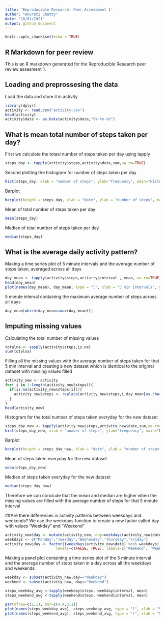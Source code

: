 ---
title: 'Reproducible Research: Peer Assessment 1'
author: "Anurati Chatty"
date: "10/01/2021"
output: github_document
---

```{r setup, include=FALSE}
knitr::opts_chunk$set(echo = TRUE)
```

## R Markdown for peer review 
This is an R markdown generated for the Reproducible Research peer review assesment 1. 

## Loading and preprossesing the data
Load the data and store it in activity
```{r}
library(dplyr)
activity <- read.csv("activity.csv")
head(activity)
activity$date <- as.Date(activity$date,"%Y-%m-%d")
```

## What is mean total number of steps taken per day?
First we calculate the totaal number of steps taken per day using tapply

```{r}
steps_day <- tapply(activity$steps,activity$date,sum,na.rm=TRUE)
```
Second plotting the histogram for number of steps taken per day

```{r}
hist(steps_day, xlab = "number of steps", ylab="frequency", main="Histogram of number of steps taken in a day")
```
Barplot

```{r}
barplot(height = steps_day, xlab = "date", ylab = "number of steps", main = "total number of steps taken in a day")
```
Mean of total number of steps taken per day

```{r}
mean(steps_day)
```
Median of total number of steps taken per day

```{r}
median(steps_day)
```
## What is the average daily activity pattern?
Making a time series plot of 5 minute intervals and the average number of steps taken, averaged across all days

```{r}
day_mean <- tapply(activity$steps,activity$interval , mean, na.rm=TRUE)
head(day_mean)
plot(names(day_mean), day_mean, type = "l", xlab = "5 min intervals", ylab = "no of steps", main = "average number of steps taken in a time interval")
```
 5 minute interval containing the maximum average number of steps across all days
 
```{r}
day_mean[which(day_mean==max(day_mean))]
```
## Imputing missing values
Calculating the total number of missing values

```{r}
totalna <- sapply(activity$steps,is.na)
sum(totalna)
```
Filling all the missing values with the average number of steps taken for that 5 min interval and creating a new dataset which is identical to the original dataset with missing values filled

```{r}
activity_new <- activity
for( i in 1:length(activity_new$steps)){
  if(is.na(activity_new$steps[i])){
    activity_new$steps <- replace(activity_new$steps,i,day_mean[as.character(activity_new$interval[i])])
  }
}
head(activity_new)
```
Histogram for the total number of steps taken everyday for the new dataset
```{r}
steps_day_new <- tapply(activity_new$steps,activity_new$date,sum,na.rm=TRUE)
hist(steps_day_new, xlab = "number of steps", ylab="frequency", main="Histogram of number of steps taken in a day")
```
Barplot

```{r}
barplot(height = steps_day_new, xlab = "date", ylab = "number of steps", main = "total number of steps taken in a day")
```
Mean of steps taken everyday for the new dataset

```{r}
mean(steps_day_new)
```
Median of steps taken everyday for the new dataset

```{r}
median(steps_day_new)
```
Therefore we can conclude that the mean and median are higher when the missing values are filled with the average number of steps for that 5 minute interval

##Are there differences in activity patterns between weekdays and weekends?
We use the weekdays function to create a new factor called day with values "Weekday" and "Weekend"

```{r}
activity_new$day <- mutate(activity_new, day=weekdays(activity_new$date))
weekdays <- c("Monday","Tuesday","Wednesday","Thursday","Friday")
activity_new$day <- factor((weekdays(activity_new$date) %in% weekdays), 
                       levels=c(FALSE, TRUE), labels=c('Weekend', 'Weekday'))
```
Making a panel plot containing a time series plot of the 5 minute interval and the average number of steps taken in a day across all the weekdays and weekends.

```{r}
weekday <- subset(activity_new,day=="Weekday")
weekend <- subset(activity_new, day=="Weekend")

steps_weekday_avg <-tapply(weekday$steps, weekday$interval, mean)
steps_weekend_avg <-tapply(weekend$steps, weekend$interval, mean)

par(mfrow=c(2,1), mar=c(4,4,2,1))
plot(names(steps_weekday_avg), steps_weekday_avg, type = "l", xlab = "5 min intervals in weekdays", ylab = "no of steps", main = "average number of steps taken in a time interval on a weekday")
plot(names(steps_weekend_avg), steps_weekend_avg, type = "l", xlab = "5 min intervals in weekends", ylab = "no of steps", main = "average number of steps taken in a time interval on a weekend")

```